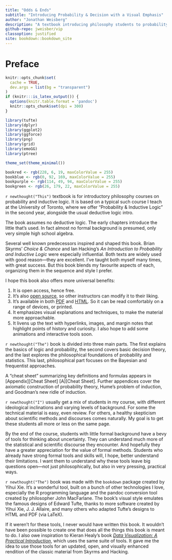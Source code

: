 ```yaml
---
title: "Odds & Ends"
subtitle: "Introducing Probability & Decision with a Visual Emphasis"
author: "Jonathan Weisberg"
description: "A textbook introducing philosophy students to probability, decision theory, and the philosophical foundations of statistics"
github-repo: jweisber/vip
classoption: justified
site: bookdown::bookdown_site
---
```


# Preface {-}

```r
knitr::opts_chunk$set(
  cache = TRUE,
  dev.args = list(bg = "transparent")
)
if (knitr:::is_latex_output()) {
  options(knitr.table.format = 'pandoc')
  knitr::opts_chunk$set(dpi = 300)
}

library(tufte)
library(dplyr)
library(ggplot2)
library(ggforce)
library(png)
library(grid)
library(emoGG)
library(ptree)

theme_set(theme_minimal())

bookred <- rgb(228, 6, 19, maxColorValue = 255)
bookblue <- rgb(0, 92, 169, maxColorValue = 255)
bookpurple <- rgb(114, 49, 94, maxColorValue = 255)
bookgreen <- rgb(26, 179, 22, maxColorValue = 255)
```

`r newthought("This")` textbook is for introductory philosophy courses on probability and inductive logic. It is based on a typical such course I teach at the University of Toronto, where we offer "Probability & Inductive Logic" in the second year, alongside the usual deductive logic intro.$\,$

The book assumes no deductive logic. The early chapters introduce the little that's used. In fact almost no formal background is presumed, only very simple high school algebra.

Several well known predecessors inspired and shaped this book. Brian Skyrms' *Choice & Chance* and Ian Hacking's *An Introduction to Probability and Inductive Logic* were especially influential. Both texts are widely used with good reason---they are excellent. I've taught both myself many times, with great success. But this book blends my favourite aspects of each, organizing them in the sequence and style I prefer.

I hope this book also offers more universal benefits:

1. It is open access, hence free.
2. It's also [open source](https://github.com/jweisber/vip-source), so other instructors can modify it to their liking.
3. It's available in both [PDF](http://jonathanweisberg.org/vip/_main.pdf) and [HTML](http://jonathanweisberg.org/vip/). So it can be read comfortably on a range of devices, or printed.
4. It emphasizes visual explanations and techniques, to make the material more approachable.
5. It livens up the text with hyperlinks, images, and margin notes that highlight points of history and curiosity. I also hope to add some animations and interactive tools soon.


`r newthought("The")`  book is divided into three main parts. The first explains the basics of logic and probability, the second covers basic decision theory, and the last explores the philosophical foundations of probability and statistics. This last, philosophical part focuses on the Bayesian and frequentist approaches.

A "cheat sheet" summarizing key definitions and formulas appears in [Appendix][Cheat Sheet] [A][Cheat Sheet]. Further appendices cover the axiomatic construction of probability theory, Hume's problem of induction, and Goodman's new ridle of induction.

`r newthought("I")` usually get a mix of students in my course, with different ideological inclinations and varying levels of background. For some the technical material is easy, even review. For others, a healthy skepticism about scientific methods and discourses comes naturally. My goal is to get these students all more or less on the same page.

By the end of the course, students with little formal background have a bevy of tools for thinking about uncertainty. They can understand much more of the statistical and scientific discourse they encounter. And hopefully they have a greater appreciation for the value of formal methods. Students who already have strong formal tools and skills will, I hope, better understand their limitations. I want them to understand why these tools leave big questions open---not just philosophically, but also in very pressing, practical ways.

`r newthought("The")`  book was made with the `bookdown` package created by Yihui Xie. It's a wonderful tool, built on a bunch of other technologies I love, especially the R programming language and the pandoc conversion tool created by philosopher John MacFarlane. The book's visual style emulates the famous designs of Edward Tufte, thanks to more software created by Yihui Xie, J. J. Allaire, and many others who adapted Tufte's designs to HTML and PDF (via LaTeX).

If it weren't for these tools, I never would have written this book. It wouldn't have been possible to create one that does all the things this book is meant to do. I also owe inspiration to Kieran Healy's book [*Data Visualization: A Practical Introduction*](http://socviz.co/), which uses the same suite of tools. It gave me the idea to use those tools for an updated, open, and visually enhanced rendition of the classic material from Skyrms and Hacking.